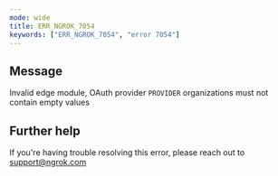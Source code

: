 ```yaml
---
mode: wide
title: ERR_NGROK_7054
keywords: ["ERR_NGROK_7054", "error 7054"]
---
```


## Message

Invalid edge module, OAuth provider `PROVIDER` organizations must not contain empty values

## Further help

If you're having trouble resolving this error, please reach out to [support@ngrok.com](mailto:support@ngrok.com?subject=Help%20with%20ERR_NGROK_7054)
